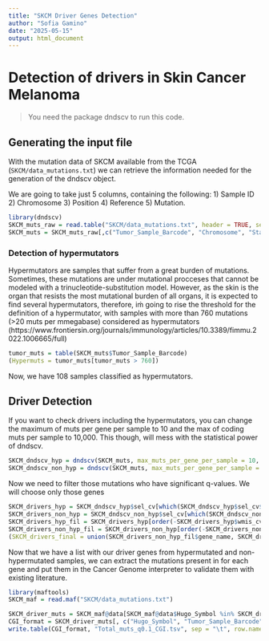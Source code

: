 ```yaml
---
title: "SKCM Driver Genes Detection"
author: "Sofia Gamino"
date: "2025-05-15"
output: html_document
---
```


# Detection of drivers in Skin Cancer Melanoma

> You need the package dndscv to run this code.

## Generating the input file

With the mutation data of SKCM available from the TCGA (`SKCM/data_mutations.txt`) we can retrieve the information needed for the generation of the dndscv object.

We are going to take just 5 columns, containing the following: 1) Sample ID
2) Chromosome 3) Position 4) Reference 5) Mutation.

```r
library(dndscv)
SKCM_muts_raw = read.table("SKCM/data_mutations.txt", header = TRUE, sep = "\t", stringsAsFactors = FALSE)
SKCM_muts = SKCM_muts_raw[,c("Tumor_Sample_Barcode", "Chromosome", "Start_Position", "Reference_Allele", "Tumor_Seq_Allele2")]
```

### Detection of hypermutators

Hypermutators are samples that suffer from a great burden of mutations. Sometimes, these mutations are under mutational procceses that cannot be modeled with a trinucleotide-substitution model. However, as the skin is the organ that resists the most mutational burden of all organs, it is expected to find several hypermutators, therefore, iḿ going to rise the threshold for the definition of a hypermutator, with samples with more than 760 mutations  (>20 muts per mmegabase) considered as hypermutators (https://www.frontiersin.org/journals/immunology/articles/10.3389/fimmu.2022.1006665/full)

```r
tumor_muts = table(SKCM_muts$Tumor_Sample_Barcode)
(Hypermuts = tumor_muts[tumor_muts > 760])
```
Now, we have 108 samples classified as hypermutators. 

## Driver Detection

If you want to check drivers including the hypermutators, you can change the maximum of muts per gene per sample to 10 and the max of coding muts per sample to 10,000. This though, will mess with the statistical power of dndscv.

```r
SKCM_dndscv_hyp = dndscv(SKCM_muts, max_muts_per_gene_per_sample = 10, max_coding_muts_per_sample = 5000, outmats = TRUE)
SKCM_dndscv_non_hyp = dndscv(SKCM_muts, max_muts_per_gene_per_sample = 3, max_coding_muts_per_sample = 760, outmats = TRUE)

```

Now we need to filter those mutations who have significant q-values. We will choose only those genes

```r
SKCM_drivers_hyp = SKCM_dndscv_hyp$sel_cv[which(SKCM_dndscv_hyp$sel_cv$qglobal_cv < 0.1 & SKCM_dndscv_hyp$sel_cv$n_mis > 0 & SKCM_dndscv_hyp$sel_cv$n_non > 0), ]
SKCM_drivers_non_hyp = SKCM_dndscv_non_hyp$sel_cv[which(SKCM_dndscv_non_hyp$sel_cv$qglobal_cv < 0.1 & SKCM_dndscv_non_hyp$sel_cv$n_mis > 0 & SKCM_dndscv_non_hyp$sel_cv$n_non > 0), ]
SKCM_drivers_hyp_fil = SKCM_drivers_hyp[order(-SKCM_drivers_hyp$wmis_cv),]
SKCM_drivers_non_hyp_fil = SKCM_drivers_non_hyp[order(-SKCM_drivers_non_hyp$wmis_cv),]
(SKCM_drivers_final = union(SKCM_drivers_non_hyp_fil$gene_name, SKCM_drivers_hyp_fil$gene_name))
```


Now that we have a list with our driver genes from hypermutated and non-hypermutated samples, we can extract the mutations present in for each gene and put them in the Cancer Genome interpreter to validate them with existing literature. 

```r
library(maftools)
SKCM_maf = read.maf("SKCM/data_mutations.txt")
```

```r
SKCM_driver_muts = SKCM_maf@data[SKCM_maf@data$Hugo_Symbol %in% SKCM_drivers_final]
CGI_format = SKCM_driver_muts[, c("Hugo_Symbol", "Tumor_Sample_Barcode", "Chromosome", "Start_Position", "Reference_Allele", "Tumor_Seq_Allele2")]
write.table(CGI_format, "Total_muts_q0.1_CGI.tsv", sep = "\t", row.names = FALSE, quote = FALSE)
```


